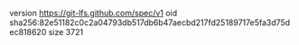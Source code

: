 version https://git-lfs.github.com/spec/v1
oid sha256:82e51182c0c2a04793db517db6b47aecbd217fd25189717e5fa3d75dec818620
size 3721
